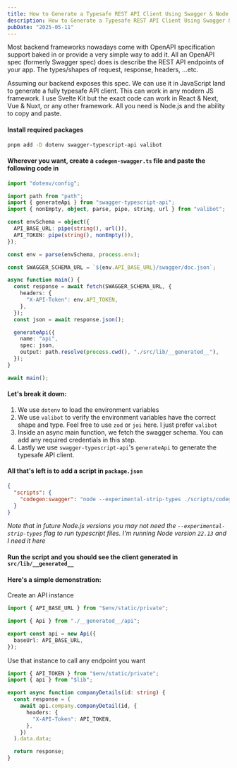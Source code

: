 ```yaml
---
title: How to Generate a Typesafe REST API Client Using Swagger & Node.js
description: How to Generate a Typesafe REST API Client Using Swagger & Node.js
pubDate: "2025-05-11"
---
```


Most backend frameworks nowadays come with OpenAPI specification support baked in or provide a very simple way to add it. All an OpenAPI spec (formerly Swagger spec) does is describe the REST API endpoints of your app. The types/shapes of request, response, headers, ...etc.

Assuming our backend exposes this spec. We can use it in JavaScript land to generate a fully typesafe API client. This can work in any modern JS framework. I use Svelte Kit but the exact code can work in React & Next, Vue & Nuxt, or any other framework. All you need is Node.js and the ability to copy and paste.

#### Install required packages

```bash
pnpm add -D dotenv swagger-typescript-api valibot
```

#### Wherever you want, create a `codegen-swagger.ts` file and paste the following code in

```typescript
import "dotenv/config";

import path from "path";
import { generateApi } from "swagger-typescript-api";
import { nonEmpty, object, parse, pipe, string, url } from "valibot";

const envSchema = object({
  API_BASE_URL: pipe(string(), url()),
  API_TOKEN: pipe(string(), nonEmpty()),
});

const env = parse(envSchema, process.env);

const SWAGGER_SCHEMA_URL = `${env.API_BASE_URL}/swagger/doc.json`;

async function main() {
  const response = await fetch(SWAGGER_SCHEMA_URL, {
    headers: {
      "X-API-Token": env.API_TOKEN,
    },
  });
  const json = await response.json();

  generateApi({
    name: "api",
    spec: json,
    output: path.resolve(process.cwd(), "./src/lib/__generated__"),
  });
}

await main();
```

#### Let's break it down:

1. We use `dotenv` to load the environment variables
2. We use `valibot` to verify the environment variables have the correct shape and type. Feel free to use `zod` or `joi` here. I just prefer `valibot`
3. Inside an async main function, we fetch the swagger schema. You can add any required credentials in this step.
4. Lastly we use `swagger-typescript-api`'s `generateApi` to generate the typesafe API client.

#### All that's left is to add a script in `package.json`

```json
{
  "scripts": {
    "codegen:swagger": "node --experimental-strip-types ./scripts/codegen-swagger.ts"
  }
}
```

_Note that in future Node.js versions you may not need the `--experimental-strip-types` flag to run typescript files. I'm running Node version `22.13` and I need it here_

#### Run the script and you should see the client generated in `src/lib/__generated__`

#### Here's a simple demonstration:

Create an API instance

```typescript
import { API_BASE_URL } from "$env/static/private";

import { Api } from "./__generated__/api";

export const api = new Api({
  baseUrl: API_BASE_URL,
});
```

Use that instance to call any endpoint you want

```typescript
import { API_TOKEN } from "$env/static/private";
import { api } from "$lib";

export async function companyDetails(id: string) {
  const response = (
    await api.company.companyDetail(id, {
      headers: {
        "X-API-Token": API_TOKEN,
      },
    })
  ).data.data;

  return response;
}
```
